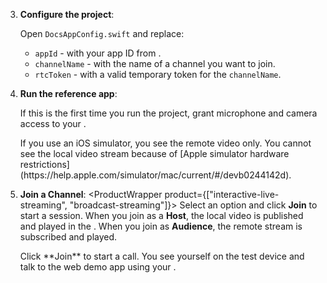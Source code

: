 3. **Configure the project**:

    Open `DocsAppConfig.swift` and replace:

    * `appId` - with your app ID from [<Vg k="CONSOLE" />](https://console.agora.io/).
    * `channelName` - with the name of a channel you want to join.
    * `rtcToken` - with a valid temporary token for the `channelName`.

1.  **Run the <Vpl k="NAME" /> reference app**:

    If this is the first time you run the project, grant microphone and camera access to your <Vpl k="CLIENT" />.

    <PlatformWrapper platform="ios">
    If you use an iOS simulator, you see the remote video only. You cannot see the local video stream because of [Apple simulator hardware restrictions](https://help.apple.com/simulator/mac/current/#/devb0244142d).
    </PlatformWrapper>

1. **Join a Channel**:
    <ProductWrapper product={["interactive-live-streaming", "broadcast-streaming"]}>
      Select an option and click **Join** to start a session. When you join as a **Host**, the local video is published and played in the <Vpl k="CLIENT"/>. When you join as **Audience**, the remote stream is subscribed and played.
    </ProductWrapper>

    <ProductWrapper product="video-calling">
      Click **Join** to start a call. You see yourself on the test device and talk to the web demo app using
      your <Vpl k="CLIENT"/>.
    </ProductWrapper>
